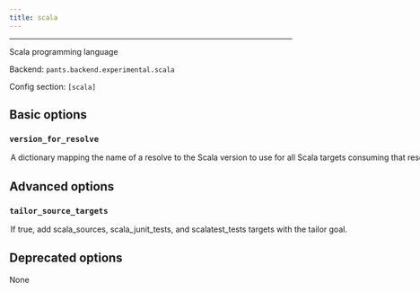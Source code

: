 ```yaml
---
title: scala
---
```



---

Scala programming language

Backend: <span className="color--primary">`pants.backend.experimental.scala`</span>

Config section: <span className="color--primary">`[scala]`</span>

<span className={styles.options}>

## Basic options

### `version_for_resolve`

<Option
  cli_repr={`--scala-version-for-resolve="{'key1': val1, 'key2': val2, ...}"`}
  env_repr='PANTS_SCALA_VERSION_FOR_RESOLVE'
  default_repr={`{}`}
>

A dictionary mapping the name of a resolve to the Scala version to use for all Scala targets consuming that resolve.

All Scala-compiled jars on a resolve&#x27;s classpath must be &quot;compatible&quot; with one another and with all Scala-compiled first-party sources from `scala_sources` (and other Scala target types) using that resolve. The option sets the Scala version that will be used to compile all first-party sources using the resolve. This ensures that the compatibility property is maintained for a resolve. To support multiple Scala versions, use multiple resolves.

</Option>

## Advanced options

### `tailor_source_targets`

<Option
  cli_repr={`--[no-]scala-tailor-source-targets`}
  env_repr='PANTS_SCALA_TAILOR_SOURCE_TARGETS'
  default_repr={`True`}
>

If true, add `scala_sources`, `scala_junit_tests`, and `scalatest_tests` targets with the `tailor` goal.

</Option>

## Deprecated options

None

</span>
